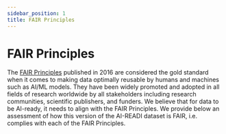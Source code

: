 ```yaml
---
sidebar_position: 1
title: FAIR Principles
---
```

# FAIR Principles

The [FAIR Principles](https://doi.org/10.1038/sdata.2016.18) published in 2016 are considered the gold standard when it comes to making data optimally reusable by humans and machines such as AI/ML models. They have been widely promoted and adopted in all fields of research worldwide by all stakeholders including research communities, scientific publishers, and funders. We believe that for data to be AI-ready, it needs to align with the FAIR Principles. We provide below an assessment of how this version of the AI-READI dataset is FAIR, i.e. complies with each of the FAIR Principles.
<FairPrinciples />


<PageFeedback />
